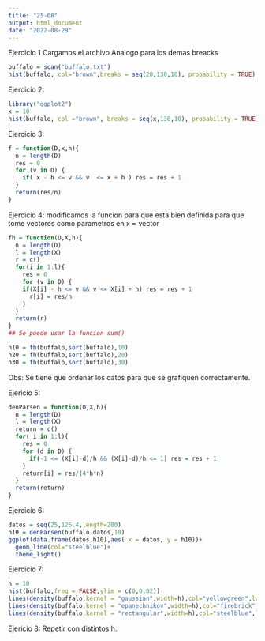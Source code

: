 ```yaml
---
title: "25-08"
output: html_document
date: "2022-08-29"
---
```


Ejercicio 1 
Cargamos el archivo
Analogo para los demas breacks
```r
buffalo = scan("buffalo.txt")
hist(buffalo, col="brown",breaks = seq(20,130,10), probability = TRUE)
```
Ejercicio 2:
```r
library("ggplot2")
x = 10
hist(buffalo, col ="brown", breaks = seq(x,130,10), probability = TRUE)
```


Ejercicio 3:
```r
f = function(D,x,h){
  n = length(D)
  res = 0
  for (v in D) {
    if( x - h <= v && v  <= x + h ) res = res + 1 
  }
  return(res/n)
}
```

Ejercicio 4:
modificamos la funcion para que esta bien definida para que tome vectores como parametros en x = vector 
```r
fh = function(D,X,h){
  n = length(D)
  l = length(X)
  r = c()
  for(i in 1:l){
    res = 0
    for (v in D) {
    if(X[i] - h <= v && v <= X[i] + h) res = res + 1 
      r[i] = res/n
    }
  }
  return(r)
}
## Se puede usar la funcion sum()

h10 = fh(buffalo,sort(buffalo),10)
h20 = fh(buffalo,sort(buffalo),20)
h30 = fh(buffalo,sort(buffalo),30)
```
Obs: Se tiene que ordenar los datos para que se grafiquen correctamente. 

Ejericio 5: 
```r
denParsen = function(D,X,h){
  n = length(D)
  l = length(X)
  return = c()
  for( i in 1:l){
    res = 0
    for (d in D) {
      if(-1 <= (X[i]-d)/h && (X[i]-d)/h <= 1) res = res + 1
    }
    return[i] = res/(4*h*n)  
  }
  return(return)
}
```

Ejercicio 6: 
```r
datos = seq(25,126.4,length=200)
h10 = denParsen(buffalo,datos,10)
ggplot(data.frame(datos,h10),aes( x = datos, y = h10))+
  geom_line(col="steelblue")+
  theme_light()
```

Ejercicio 7: 
```r
h = 10
hist(buffalo,freq = FALSE,ylim = c(0,0.02))
lines(density(buffalo,kernel = "gaussian",width=h),col="yellowgreen",lwd=2)
lines(density(buffalo,kernel = "epanechnikov",width=h),col="firebrick",lwd=2)
lines(density(buffalo,kernel = "rectangular",width=h),col="steelblue",lwd=2)
```

Ejericio 8: 
Repetir con distintos h.
